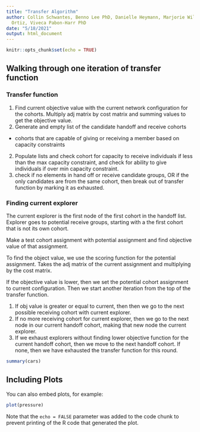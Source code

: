 ```yaml
---
title: "Transfer Algorithm"
author: Collin Schwantes, Benno Lee PhD, Danielle Heymann, Marjorie Willner PhD, Ben
  Ortiz, Viveca Pabon-Harr PhD
date: "5/18/2021"
output: html_document
---
```


```r
knitr::opts_chunk$set(echo = TRUE)
```

## Walking through one iteration of transfer function

### Transfer function

1) Find current objective value with the current network configuration for the cohorts. Multiply adj matrix by cost matrix and summing values to get the objective value. 
1) Generate and empty list of the candidate handoff and receive cohorts
  - cohorts that are capable of giving or receiving a member based on capacity constraints
2) Populate lists and check cohort for capacity to receive individuals if less than the max capacity constraint, and check for ability to give individuals if over min capacity constraint.
3) check if no elements in hand off or receive candidate groups, OR if the only candidates are from the same cohort, then break out of transfer function by marking it as exhausted. 

### Finding current explorer 

The current explorer is the first node of the first cohort in the handoff list. Explorer goes to potential receive groups, starting with a the first cohort that is not its own cohort. 

Make a test cohort assignment with potential assignment and find objective value of that assignment. 

To find the object value, we use the scoring function for the potential assignment. Takes the adj matrix of the current assignment and multiplying by the cost matrix. 

If the objective value is lower, then we set the potential cohort assignment to current configuration. Then we start another iteration from the top of the transfer function.  


1) If obj value is greater or equal to current, then then we go to the next possible receiving cohort with current explorer. 
2) If no more receiving cohort for current explorer, then we go to the next node in our current handoff cohort, making that new node the current explorer. 
3) If we exhaust explorers without finding lower objective function for the current handoff cohort, then we move to the next handoff cohort. If none, then we have exhausted the transfer function for this round. 




```r
summary(cars)
```

## Including Plots

You can also embed plots, for example:

```r
plot(pressure)
```

Note that the `echo = FALSE` parameter was added to the code chunk to prevent printing of the R code that generated the plot.
